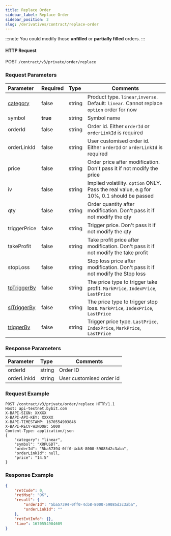 ```yaml
---
title: Replace Order
sidebar_label: Replace Order
sidebar_position: 2
slug: /derivatives/contract/replace-order
---
```


:::note
You could modify those **unfilled** or **partially filled** orders.
:::

#### HTTP Request
POST `/contract/v3/private/order/replace`

### Request Parameters
| Parameter | Required | Type | Comments|
|:----- |:-------|:-----|------ |
|[category](../enum#category) |false |string |Product type. `linear`,`inverse`. Default: `linear`. Cannot replace `option` order for now |
|symbol |**true** |string |Symbol name|
|orderId |false |string |Order id. Either `orderId` or `orderLinkId` is required |
|orderLinkId |false |string |User customised order id. Either `orderId` or `orderLinkId` is required |
|price |false |string |Order price after modification. Don't pass it if not modify the price|
|iv |false |string |Implied volatility. `option` ONLY. Pass the real value, e.g for 10%, 0.1 should be passed |
|qty |false |string |Order quantity after modification. Don't pass it if not modify the qty|
|triggerPrice |false |string |Trigger price. Don't pass it if not modify the qty|
|takeProfit |false |string |Take profit price after modification. Don't pass it if not modify the take profit |
|stopLoss |false |string |Stop loss price after modification. Don't pass it if not modify the Stop loss |
|[tpTriggerBy](../enum#triggerby) |false |string |The price type to trigger take profit. `MarkPrice`, `IndexPrice`, `LastPrice` |
|[slTriggerBy](../enum#triggerby) |false |string |The price type to trigger stop loss. `MarkPrice`, `IndexPrice`, `LastPrice` |
|[triggerBy](../enum#triggerby) |false |string |Trigger price type. `LastPrice`, `IndexPrice`, `MarkPrice`, `LastPrice`|

### Response Parameters
| Parameter | Type | Comments|
|:----- |:-----|----- |
|orderId |string |Order ID |
|orderLinkId |string |User customised order id |

### Request Example

```http
POST /contract/v3/private/order/replace HTTP/1.1
Host: api-testnet.bybit.com
X-BAPI-SIGN: XXXXX
X-BAPI-API-KEY: XXXXX
X-BAPI-TIMESTAMP: 1670554903846
X-BAPI-RECV-WINDOW: 5000
Content-Type: application/json
{
    "category": "linear",
    "symbol": "XRPUSDT",
    "orderId": "5ba57394-0ff0-4cb8-8000-59085d2c3aba",
    "orderLinkId": null,
    "price": "14.5"
}
```

### Response Example

```json
{
    "retCode": 0,
    "retMsg": "OK",
    "result": {
        "orderId": "5ba57394-0ff0-4cb8-8000-59085d2c3aba",
        "orderLinkId": ""
    },
    "retExtInfo": {},
    "time": 1670554904609
}
```